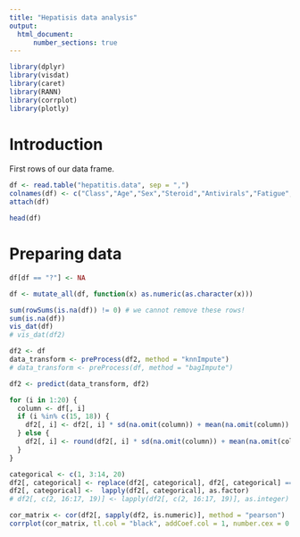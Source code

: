 ```yaml
---
title: "Hepatisis data analysis"
output:
  html_document: 
      number_sections: true 
---
```


```r
library(dplyr)
library(visdat)
library(caret)
library(RANN)
library(corrplot)
library(plotly)
```

# Introduction 

First rows of our data frame.


```r
df <- read.table("hepatitis.data", sep = ",")
colnames(df) <- c("Class","Age","Sex","Steroid","Antivirals","Fatigue","Malaise","Anorexia","LiverBig","LiverFirm","SpleenPalpable","Spiders","Ascites","Varices","Bilirubin","AlkPhosphate","Sgot","Albumin","Protime","Histology") # nolint
attach(df)
```

```r
head(df)
```

# Preparing data
```r
df[df == "?"] <- NA

df <- mutate_all(df, function(x) as.numeric(as.character(x)))
```

```r
sum(rowSums(is.na(df)) != 0) # we cannot remove these rows!
sum(is.na(df))
vis_dat(df)
# vis_dat(df2)
```

```r
df2 <- df
data_transform <- preProcess(df2, method = "knnImpute")
# data_transform <- preProcess(df, method = "bagImpute")

df2 <- predict(data_transform, df2)
```


```r
for (i in 1:20) {
  column <- df[, i]
  if (i %in% c(15, 18)) {
    df2[, i] <- df2[, i] * sd(na.omit(column)) + mean(na.omit(column))
  } else {
    df2[, i] <- round(df2[, i] * sd(na.omit(column)) + mean(na.omit(column)))
  }
}

categorical <- c(1, 3:14, 20)
df2[, categorical] <- replace(df2[, categorical], df2[, categorical] == 2, 0)
df2[, categorical] <-  lapply(df2[, categorical], as.factor)
# df2[, c(2, 16:17, 19)] <- lapply(df2[, c(2, 16:17, 19)], as.integer)
```

```r
cor_matrix <- cor(df2[, sapply(df2, is.numeric)], method = "pearson")
corrplot(cor_matrix, tl.col = "black", addCoef.col = 1, number.cex = 0.9)
```